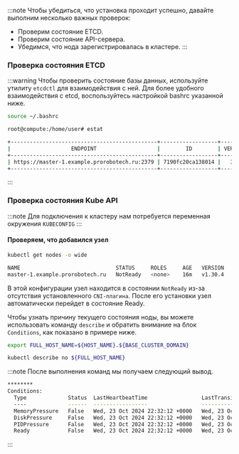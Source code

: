 


:::note
Чтобы убедиться, что установка проходит успешно, давайте выполним несколько важных проверок:
- Проверим состояние ETCD.
- Проверим состояние API-сервера.
- Убедимся, что нода зарегистрировалась в кластере.
:::

### Проверка состояния ETCD
:::warning
Чтобы проверить состояние базы данных, используйте утилиту `etcdctl` для взаимодействия с ней. Для более удобного взаимодействия с etcd, воспользуйтесь настройкой bashrc указанной ниже.
```bash
source ~/.bashrc
```

```bash
root@compute:/home/user# estat

+----------------------------------------------+------------------+---------+---------+-----------+------------+-----------+------------+--------------------+--------+
|                   ENDPOINT                   |        ID        | VERSION | DB SIZE | IS LEADER | IS LEARNER | RAFT TERM | RAFT INDEX | RAFT APPLIED INDEX | ERRORS |
+----------------------------------------------+------------------+---------+---------+-----------+------------+-----------+------------+--------------------+--------+
| https://master-1.example.prorobotech.ru:2379 | 7190fc20ca138014 |   3.5.3 |  5.4 MB |      true |      false |         2 |     191880 |             191880 |        |
+----------------------------------------------+------------------+---------+---------+-----------+------------+-----------+------------+--------------------+--------+
```
:::

### Проверка состояния Kube API
:::note
Для подключения к кластеру нам потребуется переменная окружения `KUBECONFIG`
:::

#### Проверяем, что добавился узел
```bash
kubectl get nodes -o wide
```

```bash
NAME                              STATUS     ROLES     AGE   VERSION   INTERNAL-IP     EXTERNAL-IP   OS-IMAGE             KERNEL-VERSION     CONTAINER-RUNTIME
master-1.example.prorobotech.ru   NotReady   <none>    16m   v1.30.4   192.168.10.26   <none>        Ubuntu 24.04.1 LTS   6.8.0-47-generic   containerd://1.7.19
```


В этой конфигурации узел находится в состоянии `NotReady` из-за отсутствия установленного `CNI-плагина`. После его установки узел автоматически перейдет в состояние Ready.

Чтобы узнать причину текущего состояния ноды, вы можете использовать команду `describe` и обратить внимание на блок `Conditions`, как показано в примере ниже.

```bash
export FULL_HOST_NAME=${HOST_NAME}.${BASE_CLUSTER_DOMAIN}

kubectl describe no ${FULL_HOST_NAME}
```
:::note
После выполнения команд мы получаем следующий вывод.
```bash
********
Conditions:
  Type             Status  LastHeartbeatTime                 LastTransitionTime                Reason                       Message
  ----             ------  -----------------                 ------------------                ------                       -------
  MemoryPressure   False   Wed, 23 Oct 2024 22:32:12 +0000   Wed, 23 Oct 2024 22:11:17 +0000   KubeletHasSufficientMemory   kubelet has sufficient memory available
  DiskPressure     False   Wed, 23 Oct 2024 22:32:12 +0000   Wed, 23 Oct 2024 22:11:17 +0000   KubeletHasNoDiskPressure     kubelet has no disk pressure
  PIDPressure      False   Wed, 23 Oct 2024 22:32:12 +0000   Wed, 23 Oct 2024 22:11:17 +0000   KubeletHasSufficientPID      kubelet has sufficient PID available
  Ready            False   Wed, 23 Oct 2024 22:32:12 +0000   Wed, 23 Oct 2024 22:11:17 +0000   KubeletNotReady              container runtime network not ready: NetworkReady=false reason:NetworkPluginNotReady message:Network plugin returns error: cni plugin not initialized
```
:::
